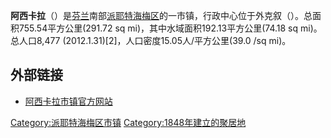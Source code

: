 {{Infobox Settlement
|name                   = 阿西卡拉
|official_name          = {{lang|fi|Asikkalan kunta}}
|other_name             = 
|native_name            = Asikkala
|settlement_type        = [[芬兰市镇|市镇]]
|total_type             = <!-- to set a non-standard label for total area and population rows -->
|motto                  = 
|image_skyline          = Vaaksynkanava.jpg
|imagesize              = 
|image_caption          = 外克叙运河
|image_flag             = 
|flag_size              = 
|image_seal             = 
|seal_size              = 
|image_shield           = Asikkala.vaakuna.svg
|shield_size            = 
<!-- Smaller parts (e.g. boroughs of a city) and seat of government -->
|seat_type              = 
|seat                   = 外克叙（{{lang|fi|Vääksy}}）
|government_footnotes   = 
|leader_title           = 市镇经理
|leader_name            = Rinna Ikola-Norrbacka
|established_title      = 建立
|established_date       = 1848
|elevation_m            = 
|postal_code            = 
|website                = {{URL|http://www.asikkala.fi/}}
|footnotes              = 
}}
'''阿西卡拉'''（{{lang-fi|Asikkala}}）是[[芬兰|芬兰]]南部[[派耶特海梅区|派耶特海梅区]]的一市镇，行政中心位于外克叙（{{lang|fi|Vääksy}}）。总面积755.54平方公里(291.72 sq mi)，其中水域面积192.13平方公里(74.18 sq mi)。总人口8,477 (2012.1.31)[2]，人口密度15.05人/平方公里(39.0 /sq mi)。

==外部链接==
* [http://www.asikkala.fi/ 阿西卡拉市镇官方网站] {{fi}} {{en}}

[[Category:派耶特海梅区市镇|Category:派耶特海梅区市镇]]
[[Category:1848年建立的聚居地|Category:1848年建立的聚居地]]